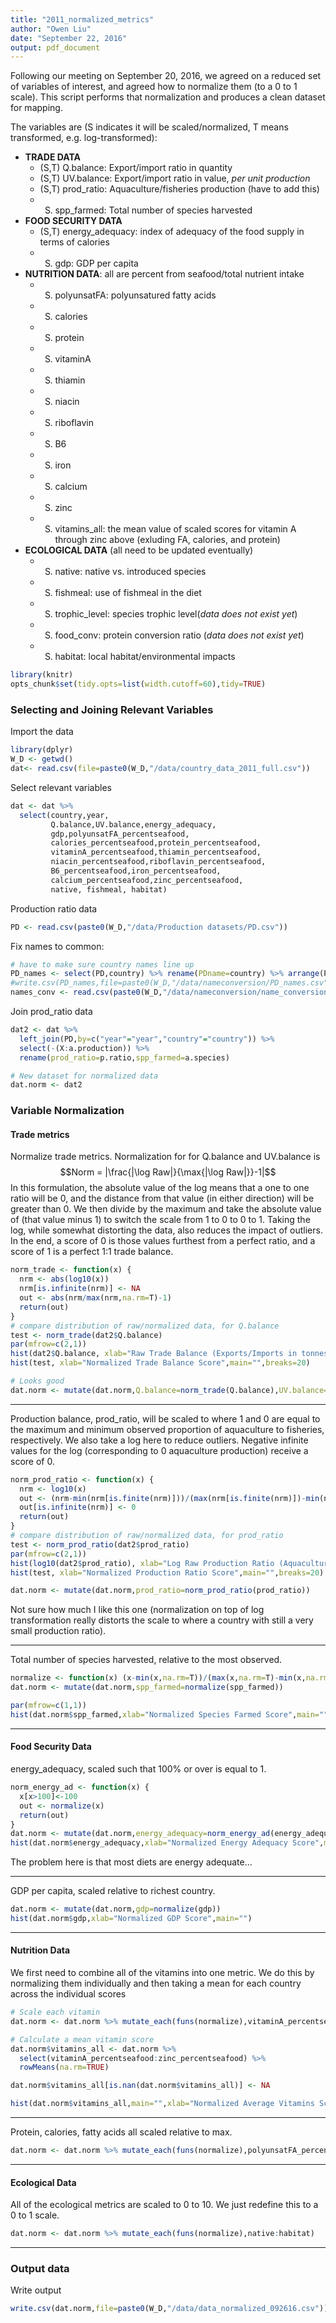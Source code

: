 ```yaml
---
title: "2011_normalized_metrics"
author: "Owen Liu"
date: "September 22, 2016"
output: pdf_document
---
```


Following our meeting on September 20, 2016, we agreed on a reduced set of variables of interest, and agreed how to normalize them (to a 0 to 1 scale).  This script performs that normalization and produces a clean dataset for mapping.

The variables are (S indicates it will be scaled/normalized, T means transformed, e.g. log-transformed):

* __TRADE DATA__
    + (S,T) Q.balance: Export/import ratio in quantity
    + (S,T) UV.balance: Export/import ratio in value, *per unit production*
    + (S,T) prod_ratio: Aquaculture/fisheries production (have to add this)
    + (S) spp_farmed: Total number of species harvested
  
* __FOOD SECURITY DATA__
    + (S,T) energy_adequacy: index of adequacy of the food supply in terms of calories
    + (S) gdp: GDP per capita
  
* __NUTRITION DATA__: all are percent from seafood/total nutrient intake
    + (S) polyunsatFA: polyunsatured fatty acids
    + (S) calories
    + (S) protein
    + (S) vitaminA
    + (S) thiamin
    + (S) niacin
    + (S) riboflavin
    + (S) B6
    + (S) iron
    + (S) calcium
    + (S) zinc
    + (S) vitamins_all: the mean value of scaled scores for vitamin A through zinc above (exluding FA, calories, and protein)

* __ECOLOGICAL DATA__ (all need to be updated eventually)
    + (S) native: native vs. introduced species
    + (S) fishmeal: use of fishmeal in the diet
    + (S) trophic_level: species trophic level(*data does not exist yet*)
    + (S) food_conv: protein conversion ratio (*data does not exist yet*) 
    + (S) habitat: local habitat/environmental impacts
    
```r
library(knitr)
opts_chunk$set(tidy.opts=list(width.cutoff=60),tidy=TRUE)
```
### Selecting and Joining Relevant Variables

Import the data

```r
library(dplyr)
W_D <- getwd()
dat<- read.csv(file=paste0(W_D,"/data/country_data_2011_full.csv"))
```

Select relevant variables
```r
dat <- dat %>%
  select(country,year,
         Q.balance,UV.balance,energy_adequacy,
         gdp,polyunsatFA_percentseafood,
         calories_percentseafood,protein_percentseafood,
         vitaminA_percentseafood,thiamin_percentseafood,
         niacin_percentseafood,riboflavin_percentseafood,
         B6_percentseafood,iron_percentseafood,
         calcium_percentseafood,zinc_percentseafood,
         native, fishmeal, habitat)
```

Production ratio data

```r
PD <- read.csv(paste0(W_D,"/data/Production datasets/PD.csv"))
```

Fix names to common:
```r
# have to make sure country names line up
PD_names <- select(PD,country) %>% rename(PDname=country) %>% arrange(PDname) %>% distinct()
#write.csv(PD_names,file=paste0(W_D,"/data/nameconversion/PD_names.csv"),row.names=F)
names_conv <- read.csv(paste0(W_D,"/data/nameconversion/name_conversion.csv"),stringsAsFactors = F)
```

Join prod_ratio data

```r
dat2 <- dat %>% 
  left_join(PD,by=c("year"="year","country"="country")) %>%
  select(-(X:a.production)) %>%
  rename(prod_ratio=p.ratio,spp_farmed=a.species)

# New dataset for normalized data
dat.norm <- dat2
```

### Variable Normalization

#### Trade metrics

Normalize trade metrics. Normalization for for Q.balance and UV.balance is $$Norm = |\frac{|\log Raw|}{\max{|\log Raw|}}-1|$$ In this formulation, the absolute value of the log means that a one to one ratio will be 0, and the distance from that value (in either direction) will be greater than 0. We then divide by the maximum and take the absolute value of (that value minus 1) to switch the scale from 1 to 0 to 0 to 1. Taking the log, while somewhat distorting the data, also reduces the impact of outliers. In the end, a score of 0 is those values furthest from a perfect ratio, and a score of 1 is a perfect 1:1 trade balance.

```r
norm_trade <- function(x) {
  nrm <- abs(log10(x))
  nrm[is.infinite(nrm)] <- NA
  out <- abs(nrm/max(nrm,na.rm=T)-1)
  return(out)
}
# compare distribution of raw/normalized data, for Q.balance
test <- norm_trade(dat2$Q.balance)
par(mfrow=c(2,1))
hist(dat2$Q.balance, xlab="Raw Trade Balance (Exports/Imports in tonnes)",main="",breaks=20)
hist(test, xlab="Normalized Trade Balance Score",main="",breaks=20)

# Looks good
dat.norm <- mutate(dat.norm,Q.balance=norm_trade(Q.balance),UV.balance=norm_trade(UV.balance))
```

***

Production balance, prod_ratio, will be scaled to where 1 and 0 are equal to the maximum and minimum observed proportion of aquaculture to fisheries, respectively. We also take a log here to reduce outliers. Negative infinite values for the log (corresponding to 0 aquaculture production) receive a score of 0.

```r
norm_prod_ratio <- function(x) {
  nrm <- log10(x)
  out <- (nrm-min(nrm[is.finite(nrm)]))/(max(nrm[is.finite(nrm)])-min(nrm[is.finite(nrm)]))
  out[is.infinite(nrm)] <- 0
  return(out)
}
# compare distribution of raw/normalized data, for prod_ratio
test <- norm_prod_ratio(dat2$prod_ratio)
par(mfrow=c(2,1))
hist(log10(dat2$prod_ratio), xlab="Log Raw Production Ratio (Aquaculture/Fisheries, in tonnes)",main="",breaks=20)
hist(test, xlab="Normalized Production Ratio Score",main="",breaks=20)

dat.norm <- mutate(dat.norm,prod_ratio=norm_prod_ratio(prod_ratio))
```

Not sure how much I like this one (normalization on top of log transformation really distorts the scale to where a country with still a very small production ratio).

***

Total number of species harvested, relative to the most observed.

```r
normalize <- function(x) (x-min(x,na.rm=T))/(max(x,na.rm=T)-min(x,na.rm=T))
dat.norm <- mutate(dat.norm,spp_farmed=normalize(spp_farmed))

par(mfrow=c(1,1))
hist(dat.norm$spp_farmed,xlab="Normalized Species Farmed Score",main="")
```

***

#### Food Security Data

energy_adequacy, scaled such that 100% or over is equal to 1.

```r
norm_energy_ad <- function(x) {
  x[x>100]<-100
  out <- normalize(x)
  return(out)
}
dat.norm <- mutate(dat.norm,energy_adequacy=norm_energy_ad(energy_adequacy))
hist(dat.norm$energy_adequacy,xlab="Normalized Energy Adequacy Score",main="")
```

The problem here is that most diets are energy adequate...

***

GDP per capita, scaled relative to richest country.

```r
dat.norm <- mutate(dat.norm,gdp=normalize(gdp))
hist(dat.norm$gdp,xlab="Normalized GDP Score",main="")
```

***

#### Nutrition Data

We first need to combine all of the vitamins into one metric. We do this by normalizing them individually and then taking a mean for each country across the individual scores

```r
# Scale each vitamin
dat.norm <- dat.norm %>% mutate_each(funs(normalize),vitaminA_percentseafood:zinc_percentseafood)

# Calculate a mean vitamin score
dat.norm$vitamins_all <- dat.norm %>% 
  select(vitaminA_percentseafood:zinc_percentseafood) %>% 
  rowMeans(na.rm=TRUE)

dat.norm$vitamins_all[is.nan(dat.norm$vitamins_all)] <- NA

hist(dat.norm$vitamins_all,main="",xlab="Normalized Average Vitamins Score")
```

***

Protein, calories, fatty acids all scaled relative to max.

```r
dat.norm <- dat.norm %>% mutate_each(funs(normalize),polyunsatFA_percentseafood:protein_percentseafood)
```

***

#### Ecological Data

All of the ecological metrics are scaled to 0 to 10. We just redefine this to a 0 to 1 scale.

```r
dat.norm <- dat.norm %>% mutate_each(funs(normalize),native:habitat)
```

***

### Output data

Write output

```r
write.csv(dat.norm,file=paste0(W_D,"/data/data_normalized_092616.csv"))
```